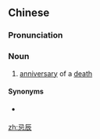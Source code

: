 ==Chinese==
{{zh-forms}}

===Pronunciation===
{{zh-pron
|m=jìchén
|c=gei6 san4
|cat=n
}}

===Noun===
{{zh-noun}}

# [[anniversary]] of a [[death]]

====Synonyms====
* {{sense|anniversary of a death}} {{zh-l|忌日}}

[[zh:忌辰]]